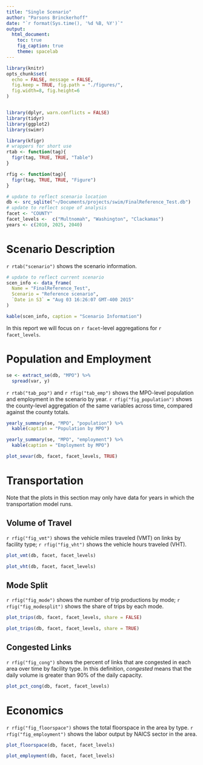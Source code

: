```yaml
---
title: "Single Scenario"
author: "Parsons Brinckerhoff"
date: "`r format(Sys.time(), '%d %B, %Y')`"
output: 
  html_document:
    toc: true
    fig_caption: true
    theme: spacelab
---
```


```r
library(knitr)
opts_chunk$set(
  echo = FALSE, message = FALSE,
  fig.keep = TRUE, fig.path = "./figures/",
  fig.width=8, fig.height=6
)


library(dplyr, warn.conflicts = FALSE)
library(tidyr)
library(ggplot2)
library(swimr)
```

```r
library(kfigr)
# wrappers for short use
rtab <- function(tag){
  figr(tag, TRUE, TRUE, "Table")
}

rfig <- function(tag){
  figr(tag, TRUE, TRUE, "Figure")
}
```


```r
# update to reflect scenario location
db <- src_sqlite("~/Documents/projects/swim/FinalReference_Test.db")
# update to reflect scope of analysis
facet <- "COUNTY"
facet_levels <-  c("Multnomah", "Washington", "Clackamas")
years <- c(2010, 2025, 2040)
```


# Scenario Description

`r rtab("scenario")` shows the scenario information.

```r
# update to reflect current scenario
scen_info <- data_frame(
  Name = "FinalReference_Test",
  Scenario = "Reference scenario",
  `Date in S3` = "Aug 03 16:26:07 GMT-400 2015"
)

kable(scen_info, caption = "Scenario Information")
```

In this report we will focus on `r facet`-level aggregations for 
`r facet_levels`.

# Population and Employment

```r
se <- extract_se(db, "MPO") %>%
  spread(var, y)
```

`r rtab("tab_pop")` and `r rfig("tab_emp")` shows the MPO-level population and
employment in the scenario by year. `r rfig("fig_population")` shows the
county-level aggregation of the same variables across time, compared against the
county totals.

```r
yearly_summary(se, "MPO", "population") %>%
  kable(caption = "Population by MPO")
```

```r
yearly_summary(se, "MPO", "employment") %>% 
  kable(caption = "Employment by MPO")
```

```r
plot_sevar(db, facet, facet_levels, TRUE)
```

# Transportation 
Note that the plots in this section may only have data for years in which the 
transportation model runs.

## Volume of Travel

`r rfig("fig_vmt")` shows the vehicle miles traveled (VMT) on links by facility 
type; `r rfig("fig_vht")` shows the vehicle hours traveled (VHT).

```r
plot_vmt(db, facet, facet_levels)
```

```r
plot_vht(db, facet, facet_levels)
```


## Mode Split

`r rfig("fig_mode")` shows the number of trip productions by mode; 
`r rfig("fig_modesplit")` shows the share of trips by each mode.

```r
plot_trips(db, facet, facet_levels, share = FALSE)
```

```r
plot_trips(db, facet, facet_levels, share = TRUE)
```

## Congested Links

`r rfig("fig_cong")` shows the percent of links that are congested in each
area over time by facility type. In this definition, *congested* means that
the daily volume is greater than 90% of the daily capacity.

```r
plot_pct_cong(db, facet, facet_levels)
```


# Economics

`r rfig("fig_floorspace")` shows the total floorspace in the area by type. 
`r rfig("fig_employment")` shows the labor output by NAICS sector in the area.

```r
plot_floorspace(db, facet, facet_levels)
```

```r
plot_employment(db, facet, facet_levels)
```


